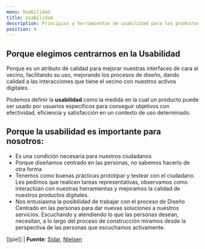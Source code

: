 ```yaml
---
menu: Usabilidad
title: Usabilidad
description: Principios y herramientas de usabilidad para los productos digitales del GCBA
position: 4
---
```


## Porque elegimos centrarnos en la Usabilidad 

Porque es un atributo de calidad para mejorar nuestras interfaces de cara al vecino, facilitando su uso, mejorando los procesos de diseño, dando calidad a las interacciones que tiene el vecino con nuestros activos digitales.

  Podemos definir la **usabilidad** como la medida en la cual un producto puede ser usado por usuarios específicos para conseguir objetivos con efectividad, eficiencia y satisfacción en un contexto de uso determinado.

## Porque la usabilidad es importante para nosotros:

- Es una condición necesaria para nuestros ciudadanos 
- Porque diseñamos centrado en las personas, no sabemos hacerlo de otra forma
- Tenemos como buenas prácticas prototipar y testear con el ciudadano. Les pedimos que realicen tareas representativas, observamos como interactúan con nuestras herramientas y mejoramos la calidad de nuestros productos digitales.
- Nos entusiasma la posibilidad de trabajar con el proceso de Diseño Centrado en las personas para dar nuevas soluciones a nuestros servicios. Escuchando y atendiendo lo que las personas desean, necesitan, a lo largo del proceso de construcción miramos desde la perspectiva de las personas que escuchamos activamente.





[[pie]]
| **Fuente**:
[Sidar](http://www.sidar.org/recur/desdi/traduc/es/visitable/Herramientas.htm), 
[Nielsen](https://www.google.com/url?hl=es&q=https://www.nngroup.com/articles/usability-101-introduction-to-usability/&sa=D&ust=1605468602201000&usg=AFQjCNEIh7aInN4V2zHjJKyUI1-IArY0rg)

